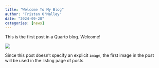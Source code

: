 ---
title: "Welcome To My Blog"
author: "Tristan O'Malley"
date: "2024-09-28"
categories: [news]
---

This is the first post in a Quarto blog. Welcome!

![](thumbnail.jpg)

Since this post doesn't specify an explicit `image`, the first image in the post will be used in the listing page of posts.
